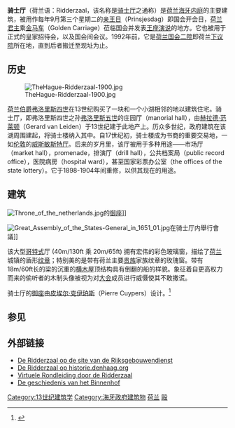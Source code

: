 {{Infobox building
|name                    = Ridderzaal<br>骑士厅
|image                   = Ridderzaal Den Haag juni 2003.JPG
|caption                 = 骑士厅入口，2003年
|map_type                = 
|latitude                = 52.079444
|longitude               = 4.312778
|location                = [[荷兰国会议事堂|荷兰国会议事堂]]
|location_town           = [[海牙|海牙]]
|location_country        = [[荷兰|荷兰]]
|architect               = 
|client                  = [[弗洛里斯五世_(荷兰伯爵)|弗洛里斯五世 (荷兰伯爵)]]
|engineer                = 
|construction_start_date = 
|completion_date         = 13世纪
|date_demolished         = 
|cost                    = 
|owner                   = 
|structural_system       = 
|style                   = [[哥特式建筑|哥特式建筑]]
|size                    = 
}}

'''骑士厅'''（荷兰语：Ridderzaal，该名称是[[骑士厅|骑士厅]]之通称）是[[荷兰|荷兰]][[海牙|海牙]][[内庭|内庭]]的主要建筑，被用作每年9月第三个星期二的[[亲王日|亲王日]]（Prinsjesdag）即国会开会日，[[荷兰君主|荷兰君主]]乘[[金马车|金马车]]（Golden Carriage）莅临国会并发表[[王座演说|王座演说]]的地方。它也被用于正式的皇家招待会，以及国会间会议。1992年前，它是[[荷兰国会二院|荷兰国会二院]]即荷兰[[下议院|下议院]]所在地，直到后者搬迁至现址为止。

==历史==
[[File:TheHague-Ridderzaal-1900.jpg|thumb]]

[[弗洛里斯四世_(荷兰伯爵)|荷兰伯爵弗洛里斯四世]]在13世纪购买了一块和一个小湖相邻的地以建筑住宅。骑士厅，即弗洛里斯四世之孙[[弗洛里斯五世_(荷兰伯爵)|弗洛里斯五世]]的庄园厅（manorial hall），由[[赫拉德·范莱顿|赫拉德·范莱顿]]（Gerard van Leiden）于13世纪建于此地产上。历众多世纪，政府建筑在该湖周围建起，将骑士楼纳入其中。自17世纪初，骑士楼成为书商的重要交易地，一如[[伦敦|伦敦]]的[[威斯敏斯特宫#威斯敏斯特厅|威斯敏斯特厅]]。后来的岁月里，该厅被用于多种用途——市场厅（market hall），promenade，排演厅（drill hall），公共档案局（public record office），医院病房（hospital ward），甚至国家彩票办公室（the offices of the state lottery）。它于1898-1904年间重修，以供其现在的用途。

==建筑==
[[Image:Throne_of_the_netherlands.jpg|thumb]]的[[御座|御座]]]]

[[Image:Great_Assembly_of_the_States-General_in_1651_01.jpg|thumb]]在骑士厅内舉行會議]]

该大型[[哥特式建筑|哥特式]]厅 (40m/130ft 乘 20m/65ft) 拥有宏伟的彩色玻璃窗，描绘了[[荷兰|荷兰]]城镇的盾形[[纹章|纹章]]；特别美的是带有荷兰主要[[贵族|贵族]]家族纹章的玫瑰窗。带有18m/60ft长的梁的沉重的[[木材|横木]]屋顶结构具有倒翻的船的样貌。象征着自更高权力而来的偷听者的木制头像被视为对[[荷兰国会二院|大会]]成员进行威慑使其不敢撒谎。

骑士厅的[[御座|御座]]由[[皮埃尔·克伊珀斯|皮埃尔·克伊珀斯]]（Pierre Cuypers）设计。<ref>{{nl icon}} {{cite web
 |last        = Boer
 |first       = Nienke de
 |title       = Ridderzaal in ere hersteld
 |publisher   = [[Ministry_of_Housing,_Spatial_Planning_and_the_Environment|Ministry of Housing, Spatial Planning and the Environment]]
 |date        = September 2006
 |url         = http://www.vrom.nl/get.asp?file=Docs/pers/A4_folder_LRdef.pdf
 |accessdate  = 2008-07-29
 |deadurl     = yes
 |archiveurl  = https://web.archive.org/web/20070317204230/http://www.vrom.nl/get.asp?file=Docs%2Fpers%2FA4_folder_LRdef.pdf
 |archivedate = 2007-03-17
}}</ref>

==参见==
{{Reflist|2}}

==外部链接==
* [https://web.archive.org/web/20070927020154/http://www.vrom.nl/pagina.html?id=24263 De Ridderzaal op de site van de Rijksgebouwendienst]
* [https://web.archive.org/web/20090523143224/http://historie.residentie.net/cen001.htm De Ridderzaal op historie.denhaag.org]
* [https://web.archive.org/web/20060824234136/http://www.tweedekamer.nl/applicaties/virtuele_rondleiding/ridderzaal/index.jsp Virtuele Rondleiding door de Ridderzaal]
* [http://www.xs4all.nl/~anemaa/ges/geschiedenis_den_haag_04d_bouw_binnenhof.htm De geschiedenis van het Binnenhof]
{{commonscat|Ridderzaal}}

[[Category:13世纪建筑学|Category:13世纪建筑学]]
[[Category:海牙政府建筑物|Category:海牙政府建筑物]]
[[Category:哥特式教堂|荷兰]]
[[Category:議政建築物|毆]]